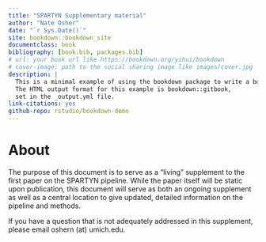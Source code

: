 ```yaml
--- 
title: "SPARTYN Supplementary material"
author: "Nate Osher"
date: "`r Sys.Date()`"
site: bookdown::bookdown_site
documentclass: book
bibliography: [book.bib, packages.bib]
# url: your book url like https://bookdown.org/yihui/bookdown
# cover-image: path to the social sharing image like images/cover.jpg
description: |
  This is a minimal example of using the bookdown package to write a book.
  The HTML output format for this example is bookdown::gitbook,
  set in the _output.yml file.
link-citations: yes
github-repo: rstudio/bookdown-demo
---
```


# About

The purpose of this document is to serve as a "living" supplement to the first paper on the SPARTYN pipeline. While the paper itself will be static upon publication, this document will serve as both an ongoing supplement as well as a central location to give updated, detailed information on the pipeline and methods. 

If you have a question that is not adequately addressed in this supplement, please email oshern (at) umich.edu.
